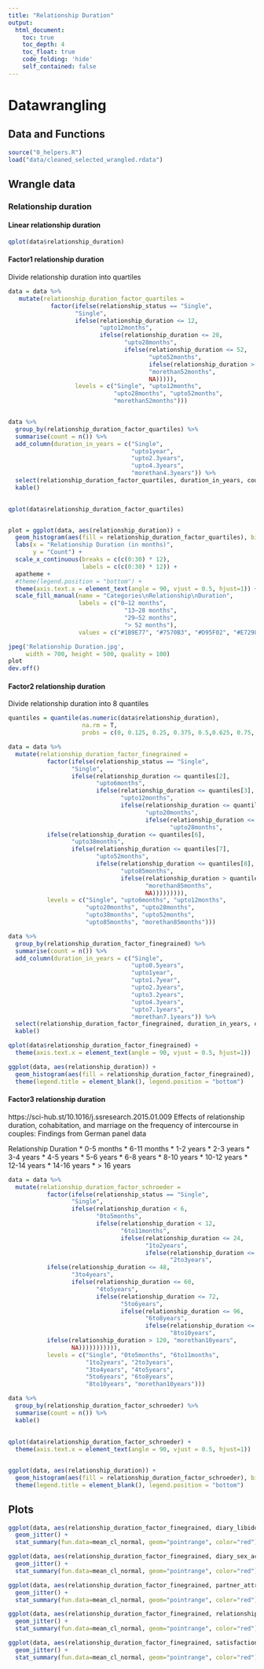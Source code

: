```yaml
---
title: "Relationship Duration"
output:
  html_document:
    toc: true
    toc_depth: 4
    toc_float: true
    code_folding: 'hide'
    self_contained: false
---
```



# Datawrangling {.tabset}

## Data and Functions
```r
source("0_helpers.R")
load("data/cleaned_selected_wrangled.rdata")
```

## Wrangle data {.tabset .active}

### Relationship duration {.active .tabset}
#### Linear relationship duration
```r
qplot(data$relationship_duration)
```

#### Factor1 relationship duration
Divide relationship duration into quartiles
```r
data = data %>%
   mutate(relationship_duration_factor_quartiles = 
            factor(ifelse(relationship_status == "Single",
                   "Single",
                   ifelse(relationship_duration <= 12,
                          "upto12months",
                          ifelse(relationship_duration <= 28, 
                                 "upto28months",
                                 ifelse(relationship_duration <= 52,
                                        "upto52months",
                                        ifelse(relationship_duration > 52,
                                        "morethan52months",
                                        NA))))),
                   levels = c("Single", "upto12months",
                              "upto28months", "upto52months",
                              "morethan52months")))


data %>% 
  group_by(relationship_duration_factor_quartiles) %>%
  summarise(count = n()) %>%
  add_column(duration_in_years = c("Single",
                                   "upto1year",
                                   "upto2.3years",
                                   "upto4.3years",
                                   "morethan4.3years")) %>%
  select(relationship_duration_factor_quartiles, duration_in_years, count) %>%
  kable()
 

qplot(data$relationship_duration_factor_quartiles)


plot = ggplot(data, aes(relationship_duration)) +
  geom_histogram(aes(fill = relationship_duration_factor_quartiles), bins = 300) +
  labs(x = "Relationship Duration (in months)",
       y = "Count") + 
  scale_x_continuous(breaks = c(c(0:30) * 12),
                     labels = c(c(0:30) * 12)) +
  apatheme +
  #theme(legend.position = "bottom") +
  theme(axis.text.x = element_text(angle = 90, vjust = 0.5, hjust=1)) +
  scale_fill_manual(name = "Categories\nRelationship\nDuration",
                    labels = c("0‒12 months",
                                 "13‒28 months",
                                 "29‒52 months",
                                 "> 52 months"),
                    values = c("#1B9E77", "#7570B3", "#D95F02", "#E7298A"))

jpeg('Relationship Duration.jpg', 
     width = 700, height = 500, quality = 100)
plot
dev.off()

```

#### Factor2 relationship duration
Divide relationship duration into 8 quantiles
```r
quantiles = quantile(as.numeric(data$relationship_duration),
                     na.rm = T,
                     probs = c(0, 0.125, 0.25, 0.375, 0.5,0.625, 0.75, 0.875, 1))

data = data %>%
  mutate(relationship_duration_factor_finegrained = 
           factor(ifelse(relationship_status == "Single",
                  "Single",
                  ifelse(relationship_duration <= quantiles[2],
                         "upto6months",
                         ifelse(relationship_duration <= quantiles[3],
                                "upto12months",
                                ifelse(relationship_duration <= quantiles[4],
                                       "upto20months",
                                       ifelse(relationship_duration <= quantiles[5],
                                              "upto28months",
           ifelse(relationship_duration <= quantiles[6],
                  "upto38months",
                  ifelse(relationship_duration <= quantiles[7],
                         "upto52months",
                         ifelse(relationship_duration <= quantiles[8],
                                "upto85months",
                                ifelse(relationship_duration > quantiles[8],
                                       "morethan85months",
                                       NA))))))))),
           levels = c("Single", "upto6months", "upto12months",
                      "upto20months", "upto28months",
                      "upto38months", "upto52months",
                      "upto85months", "morethan85months")))

data %>% 
  group_by(relationship_duration_factor_finegrained) %>%
  summarise(count = n()) %>%
  add_column(duration_in_years = c("Single",
                                   "upto0.5years",
                                   "upto1year",
                                   "upto1.7year",
                                   "upto2.3years",
                                   "upto3.2years",
                                   "upto4.3years",
                                   "upto7.1years",
                                   "morethan7.1years")) %>%
  select(relationship_duration_factor_finegrained, duration_in_years, count)  %>%
  kable()

qplot(data$relationship_duration_factor_finegrained) +
  theme(axis.text.x = element_text(angle = 90, vjust = 0.5, hjust=1))

ggplot(data, aes(relationship_duration)) +
  geom_histogram(aes(fill = relationship_duration_factor_finegrained), bins = 200) +
  theme(legend.title = element_blank(), legend.position = "bottom")

```


#### Factor3 relationship duration
https://sci-hub.st/10.1016/j.ssresearch.2015.01.009
Effects of relationship duration, cohabitation, and marriage on the frequency of intercourse in couples: Findings from German panel data

Relationship Duration
* 0-5 months
* 6-11 months
* 1-2 years
* 2-3 years
* 3-4 years
* 4-5 years
* 5-6 years
* 6-8 years
* 8-10 years
* 10-12 years
* 12-14 years
* 14-16 years
* > 16 years


```r
data = data %>%
  mutate(relationship_duration_factor_schroeder = 
           factor(ifelse(relationship_status == "Single",
                  "Single",
                  ifelse(relationship_duration < 6,
                         "0to5months",
                         ifelse(relationship_duration < 12,
                                "6to11months",
                                ifelse(relationship_duration <= 24,
                                       "1to2years",
                                       ifelse(relationship_duration <= 36,
                                              "2to3years",
           ifelse(relationship_duration <= 48,
                  "3to4years",
                  ifelse(relationship_duration <= 60,
                         "4to5years",
                         ifelse(relationship_duration <= 72,
                                "5to6years",
                                ifelse(relationship_duration <= 96,
                                       "6to8years",
                                       ifelse(relationship_duration <= 120,
                                              "8to10years",
           ifelse(relationship_duration > 120, "morethan10years",
                  NA))))))))))),
           levels = c("Single", "0to5months", "6to11months",
                      "1to2years", "2to3years",
                      "3to4years", "4to5years",
                      "5to6years", "6to8years",
                      "8to10years", "morethan10years")))

data %>% 
  group_by(relationship_duration_factor_schroeder) %>%
  summarise(count = n()) %>%
  kable()
  
  
qplot(data$relationship_duration_factor_schroeder) +
  theme(axis.text.x = element_text(angle = 90, vjust = 0.5, hjust=1))


ggplot(data, aes(relationship_duration)) +
  geom_histogram(aes(fill = relationship_duration_factor_schroeder), bins = 200) +
  theme(legend.title = element_blank(), legend.position = "bottom")

```

## Plots
```r
ggplot(data, aes(relationship_duration_factor_finegrained, diary_libido_mean)) +
  geom_jitter() +
  stat_summary(fun.data=mean_cl_normal, geom="pointrange", color="red")

ggplot(data, aes(relationship_duration_factor_finegrained, diary_sex_active_sex_mean)) +
  geom_jitter() +
  stat_summary(fun.data=mean_cl_normal, geom="pointrange", color="red")

ggplot(data, aes(relationship_duration_factor_finegrained, partner_attractiveness_body)) +
  geom_jitter() +
  stat_summary(fun.data=mean_cl_normal, geom="pointrange", color="red")

ggplot(data, aes(relationship_duration_factor_finegrained, relationship_satisfaction_overall)) +
  geom_jitter() +
  stat_summary(fun.data=mean_cl_normal, geom="pointrange", color="red")

ggplot(data, aes(relationship_duration_factor_finegrained, satisfaction_sexual_intercourse)) +
  geom_jitter() +
  stat_summary(fun.data=mean_cl_normal, geom="pointrange", color="red")
```

